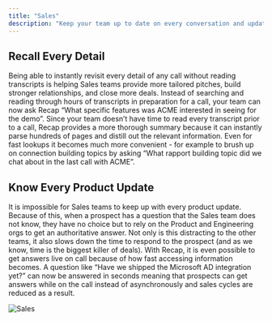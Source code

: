 ```yaml
---
title: "Sales"
description: "Keep your team up to date on every conversation and update so they can close."
---
```


## Recall Every Detail

Being able to instantly revisit every detail of any call without reading transcripts is helping Sales teams provide more tailored pitches, build
stronger relationships, and close more deals. Instead of searching and reading through hours of transcripts in preparation for a call, your team can
now ask Recap “What specific features was ACME interested in seeing for the demo”. Since your team doesn’t have time to read every transcript prior
to a call, Recap provides a more thorough summary because it can instantly parse hundreds of pages and distill out the relevant information. Even
for fast lookups it becomes much more convenient - for example to brush up on connection building topics by asking “What rapport building topic did
we chat about in the last call with ACME”.


## Know Every Product Update

It is impossible for Sales teams to keep up with every product update. Because of this, when a prospect has a question that the Sales team does not
know, they have no choice but to rely on the Product and Engineering orgs to get an authoritative answer. Not only is this distracting to the other
teams, it also slows down the time to respond to the prospect (and as we know, time is the biggest killer of deals). With Recap, it is even
possible to get answers live on call because of how fast accessing information becomes. A question like “Have we shipped the Microsoft AD integration
yet?” can now be answered in seconds meaning that prospects can get answers while on the call instead of asynchronously and sales cycles are reduced
as a result.

![Sales](/images/more/use_cases/Sales.png)
